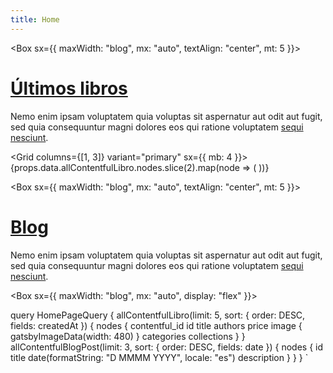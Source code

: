 ```yaml
---
title: Home
---
```




<Carousel />

<Box sx={{ maxWidth: "blog", mx: "auto", textAlign: "center", mt: 5 }}>

# [Últimos libros](/libros)

Nemo enim ipsam voluptatem quia voluptas sit aspernatur aut odit aut fugit, sed quia consequuntur magni dolores eos qui ratione voluptatem [sequi nesciunt](/libros).

</Box>
<Box sx={{ maxWidth: "blog", mx: "auto", px: 1,pt:4 }}>

<Grid columns={[1, 3]} variant="primary" sx={{ mb: 4 }}>
  {props.data.allContentfulLibro.nodes.slice(2).map(node => (
    <Item key={node.id} data={node} />
  ))}
</Grid>
</Box>

<Box sx={{ maxWidth: "blog", mx: "auto", textAlign: "center", mt: 5 }}>

# [Blog](/blog)

Nemo enim ipsam voluptatem quia voluptas sit aspernatur aut odit aut fugit, sed quia consequuntur magni dolores eos qui ratione voluptatem [sequi nesciunt](/blog).

</Box>

<PostListA1 posts={props.data.allContentfulBlogPost.nodes} />

<Box sx={{ maxWidth: "blog", mx: "auto", display: "flex" }}>

</Box>

  query HomePageQuery {
    allContentfulLibro(limit: 5, sort: { order: DESC, fields: createdAt }) {
      nodes {
        contentful_id
        id
        title
        authors
        price
        image {
          gatsbyImageData(width: 480)
        }
        categories
        collections
      }
    }
    allContentfulBlogPost(limit: 3, sort: { order: DESC, fields: date }) {
      nodes {
        id
        title
        date(formatString: "D MMMM YYYY", locale: "es")
        description
      }
    }
  }
`
